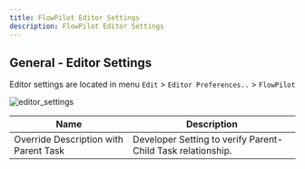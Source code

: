 ```yaml
---
title: FlowPilot Editor Settings
description: FlowPilot Editor Settings
---
```





## General - Editor Settings

Editor settings are located in menu `Edit` > `Editor Preferences..` > `FlowPilot`

<Image src={editor_settings} alt="editor_settings" />

| Name | Description |
| -- | -- |
| Override Description with Parent Task | Developer Setting to verify Parent-Child Task relationship. |